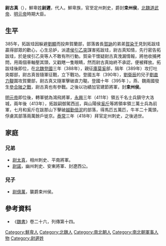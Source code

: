'''尉古真'''（{{bd|？||？|catIdx=B步}}），鮮卑姓'''尉遲'''，代人。鮮卑族，官至定州刺史，爵封'''束州侯'''，[[北魏|北魏]][[拓跋珪|道武帝]]、[[拓跋嗣|明元帝]]時期大臣。

==生平==
385年，拓跋珪因躲避[[劉顯|劉顯]]而投奔賀蘭部，部落酋長[[賀訥|賀訥]]的弟弟[[賀染干|賀染干]]見到拓跋珪贏得部眾的歡心，心生忌妒，派遣[[侯引乙突|侯引乙突]]謀害拓跋珪，尉古真知情，先行密告拓跋珪，於是侯引乙突等人不敢有所行動。賀染干懷疑尉古真洩漏情報，將他收捕拷問，用兩個車軸壓其頭，又戳瞎一隻眼睛，然而尉古真始終不承認，便被釋放。拓跋珪後即位，在[[北魏|北魏]][[登國|登國]]三年（388年），親征[[庫莫奚|庫莫奚]]部，隔年（389年）攻打吐突鄰部，尉古真皆隨軍征戰，立下戰功。登國五年（390年），[[劉衛辰|劉衛辰]]的兒子[[劉直力鞮|劉直力鞮]]圍攻賀蘭部，尉古真又隨軍擊破直力鞮。登國十年（395年 ），燕、魏兩國發生[[參合陂之戰|參合陂之戰]]，尉古真也有參戰。之後以功績加官建節將軍，封'''束州侯'''。

[[拓跋嗣|明元帝]]即位後，轉軍號為鴻飛將軍，[[永興|永興]]三年（411年）領五千名士兵鎮守大洛城，兩年後（413年），拓跋嗣御駕西巡，與山陽侯[[奚斤|奚斤]]等將領率領三萬士兵為前軍，七月和奚斤在跋那山下擊破[[越勤倍泥|越勤倍泥]]的部落，得馬匹五萬匹，牛羊二十萬頭，俘虜其部落兩萬餘戶徙京。[[泰常|泰常]]三年（418年）拜官定州刺史，之後過世。

==家庭==
===兄弟===
*[[尉太真|尉太真]]，相州刺史、平南將軍。
*[[尉諾|尉諾]]，幽州刺史、安東將軍、封遼西公。
===兒子===
*[[尉億萬|尉億萬]]，襲爵束州侯。

==參考資料==
*《[[魏書|魏書]]》卷二十六，列傳第十四。

[[Category:鮮卑人|Category:鮮卑人]]
[[Category:北魏人|Category:北魏人]]
[[Category:南北朝人|Category:南北朝人]]
[[Category:南北朝軍事人物|Category:南北朝軍事人物]]
[[Category:尉遲姓|Category:尉遲姓]]